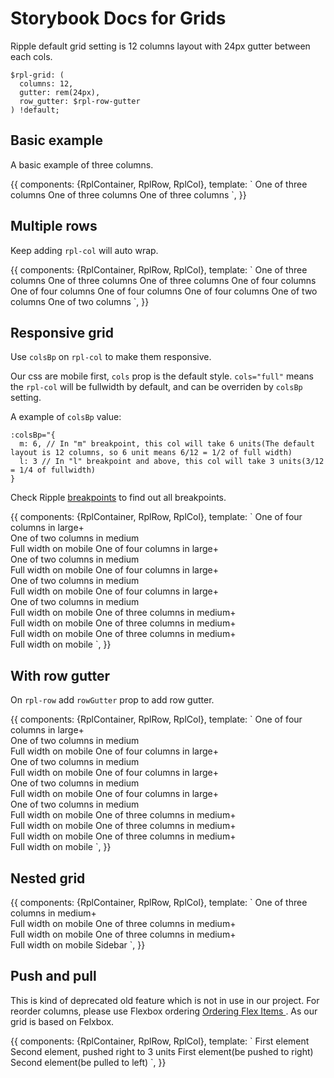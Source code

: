 
<Meta title="Atoms|Grid"/>

# Storybook Docs for Grids

Ripple default grid setting is 12 columns layout with 24px gutter between each cols.

```
$rpl-grid: (
  columns: 12,
  gutter: rem(24px),
  row_gutter: $rpl-row-gutter
) !default;
```

## Basic example

A basic example of three columns.

<Preview>
  <Story name="basic">
    {{
      components: {RplContainer, RplRow, RplCol},
      template: `
  <RplContainer class="demo-grid">
    <rpl-row>
      <rpl-col cols=4>One of three columns</rpl-col>
      <rpl-col cols=4>One of three columns</rpl-col>
      <rpl-col cols=4>One of three columns</rpl-col>
    </rpl-row>
  </RplContainer>`,
    }}
  </Story>
</Preview>

## Multiple rows

Keep adding `rpl-col` will auto wrap.

<Preview>
  <Story name="multiple rows">
    {{
      components: {RplContainer, RplRow, RplCol},
      template: `
  <RplContainer class="demo-grid">
    <rpl-row>
      <rpl-col cols=4>One of three columns</rpl-col>
      <rpl-col cols=4>One of three columns</rpl-col>
      <rpl-col cols=4>One of three columns</rpl-col>
      <rpl-col cols=3>One of four columns</rpl-col>
      <rpl-col cols=3>One of four columns</rpl-col>
      <rpl-col cols=3>One of four columns</rpl-col>
      <rpl-col cols=3>One of four columns</rpl-col>
      <rpl-col cols=6>One of two columns</rpl-col>
      <rpl-col cols=6>One of two columns</rpl-col>
    </rpl-row>
  </RplContainer>`,
    }}
  </Story>
</Preview>

## Responsive grid

Use `colsBp` on `rpl-col` to make them responsive.

Our css are mobile first, `cols` prop is the default style. `cols="full"` means the `rpl-col` will be fullwidth by default, and can be overriden by `colsBp` setting.

A example of `colsBp` value:
```
:colsBp="{
  m: 6, // In "m" breakpoint, this col will take 6 units(The default layout is 12 columns, so 6 unit means 6/12 = 1/2 of full width)
  l: 3 // In "l" breakpoint and above, this col will take 3 units(3/12 = 1/4 of fullwidth)
}
```
Check Ripple [breakpoints](https://ripple.sdp.vic.gov.au/?path=/story/atoms-global--breakpoints) to find out all breakpoints.

<Preview>
  <Story name="responsive" height="300px">
    {{
      components: {RplContainer, RplRow, RplCol},
      template: `
  <RplContainer class="demo-grid">
    <rpl-row>
      <rpl-col cols="full" :colsBp="{m: 6, l: 3}">
        One of four columns in large+<br/>
        One of two columns in medium<br/>
        Full width on mobile
      </rpl-col>
      <rpl-col cols="full" :colsBp="{m: 6, l: 3}">
        One of four columns in large+<br/>
        One of two columns in medium<br/>
        Full width on mobile
      </rpl-col>
      <rpl-col cols="full" :colsBp="{m: 6, l: 3}">
        One of four columns in large+<br/>
        One of two columns in medium<br/>
        Full width on mobile
      </rpl-col>
      <rpl-col cols="full" :colsBp="{m: 6, l: 3}">
        One of four columns in large+<br/>
        One of two columns in medium<br/>
        Full width on mobile
      </rpl-col>
      <rpl-col cols="full" :colsBp="{m: 4}">
        One of three columns in medium+<br/>
        Full width on mobile
      </rpl-col>
      <rpl-col cols="full" :colsBp="{m: 4}">
        One of three columns in medium+<br/>
        Full width on mobile
      </rpl-col>
      <rpl-col cols="full" :colsBp="{m: 4}">
        One of three columns in medium+ <br/>
        Full width on mobile
      </rpl-col>
    </rpl-row>
  </RplContainer>`,
    }}
  </Story>
</Preview>

## With row gutter

On `rpl-row` add `rowGutter` prop to add row gutter.

<Preview>
  <Story name="row gutter" height="300px">
    {{
      components: {RplContainer, RplRow, RplCol},
      template: `
  <RplContainer class="demo-grid">
    <rpl-row rowGutter>
      <rpl-col cols="full" :colsBp="{m: 6, l: 3}">
        One of four columns in large+<br/>
        One of two columns in medium<br/>
        Full width on mobile
      </rpl-col>
      <rpl-col cols="full" :colsBp="{m: 6, l: 3}">
        One of four columns in large+<br/>
        One of two columns in medium<br/>
        Full width on mobile
      </rpl-col>
      <rpl-col cols="full" :colsBp="{m: 6, l: 3}">
        One of four columns in large+<br/>
        One of two columns in medium<br/>
        Full width on mobile
      </rpl-col>
      <rpl-col cols="full" :colsBp="{m: 6, l: 3}">
        One of four columns in large+<br/>
        One of two columns in medium<br/>
        Full width on mobile
      </rpl-col>
      <rpl-col cols="full" :colsBp="{m: 4}">
        One of three columns in medium+<br/>
        Full width on mobile
      </rpl-col>
      <rpl-col cols="full" :colsBp="{m: 4}">
        One of three columns in medium+<br/>
        Full width on mobile
      </rpl-col>
      <rpl-col cols="full" :colsBp="{m: 4}">
        One of three columns in medium+ <br/>
        Full width on mobile
      </rpl-col>
    </rpl-row>
  </RplContainer>`,
    }}
  </Story>
</Preview>

## Nested grid
<Preview>
  <Story name="nested" height="300px">
    {{
      components: {RplContainer, RplRow, RplCol},
      template: `
  <RplContainer class="demo-grid">
    <rpl-row>
      <rpl-col cols="full" :colsBp="{m: 8}">
        <rpl-row>
          <rpl-col cols="full" :colsBp="{m: 4}">
            One of three columns in medium+<br/>
            Full width on mobile
          </rpl-col>
          <rpl-col cols="full" :colsBp="{m: 4}">
            One of three columns in medium+<br/>
            Full width on mobile
          </rpl-col>
          <rpl-col cols="full" :colsBp="{m: 4}">
            One of three columns in medium+ <br/>
            Full width on mobile
          </rpl-col>
        </rpl-row>
      </rpl-col>
      <rpl-col cols="full" :colsBp="{m: 4}">Sidebar</rpl-col>
    </rpl-row>
  </RplContainer>`,
    }}
  </Story>
</Preview>

## Push and pull

This is kind of deprecated old feature which is not in use in our project.
For reorder columns, please use Flexbox ordering [Ordering Flex Items
](https://developer.mozilla.org/en-US/docs/Web/CSS/CSS_Flexible_Box_Layout/Ordering_Flex_Items). As our grid is based on Felxbox.

<Preview>
  <Story name="push and pull">
    {{
      components: {RplContainer, RplRow, RplCol},
      template: `
  <RplContainer class="demo-grid">
    <rpl-row>
      <rpl-col cols="full" :colsBp="{m: 3}"">
        First element
      </rpl-col>
      <rpl-col cols="full" :colsBp="{m: 3}" :push="{m: 3}">
        Second element, pushed right to 3 units
      </rpl-col>
    </rpl-row>
    <rpl-row>
      <rpl-col cols="full" :colsBp="{m: 6}" :push="{m: 6}">
        First element(be pushed to right)
      </rpl-col>
      <rpl-col cols="full" :colsBp="{m: 6}" :pull="{m: 6}">
        Second element(be pulled to left)
      </rpl-col>
    </rpl-row>
  </RplContainer>`,
    }}
  </Story>
</Preview>
